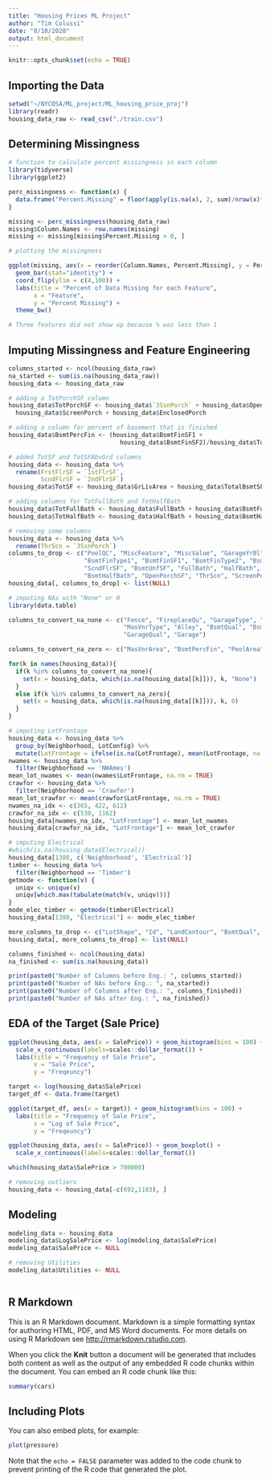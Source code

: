 ```yaml
---
title: "Housing Prices ML Project"
author: "Tim Colussi"
date: "8/10/2020"
output: html_document
---
```


```r
knitr::opts_chunk$set(echo = TRUE)
```

## Importing the Data

```r
setwd("~/NYCDSA/ML_project/ML_housing_price_proj")
library(readr)
housing_data_raw <- read_csv("./train.csv")

```


## Determining Missingness

```r
# function to calculate percent missingness in each column
library(tidyverse)
library(ggplot2)

perc_missingness <- function(x) {
  data.frame("Percent.Missing" = floor(apply(is.na(x), 2, sum)/nrow(x)*100))
}

missing <- perc_missingness(housing_data_raw)
missing$Column.Names <- row.names(missing)
missing <- missing[missing$Percent.Missing > 0, ]

# plotting the missingness

ggplot(missing, aes(x = reorder(Column.Names, Percent.Missing), y = Percent.Missing)) +
  geom_bar(stat="identity") + 
  coord_flip(ylim = c(4,100)) + 
  labs(title = "Percent of Data Missing for each Feature",
       x = "Feature",
       y = "Percent Missing") +
  theme_bw()

# Three features did not show up because % was less than 1
```

## Imputing Missingness and Feature Engineering

```r
columns_started <- ncol(housing_data_raw)
na_started <- sum(is.na(housing_data_raw))
housing_data <- housing_data_raw

# adding a TotPorchSF column 
housing_data$TotPorchSF <- housing_data$`3SsnPorch` + housing_data$OpenPorchSF + 
  housing_data$ScreenPorch + housing_data$EnclosedPorch

# adding a column for percent of basement that is finished
housing_data$BsmtPercFin <- (housing_data$BsmtFinSF1 +
                               housing_data$BsmtFinSF2)/housing_data$TotalBsmtSF

# added TotSF and TotSFAbvGrd columns 
housing_data <- housing_data %>% 
  rename(FrstFlrSF = `1stFlrSF`,
         ScndFlrSF = `2ndFlrSF`)
housing_data$TotSF <- housing_data$GrLivArea + housing_data$TotalBsmtSF

# adding columns for TotFullBath and TotHalfBath
housing_data$TotFullBath <- housing_data$FullBath + housing_data$BsmtFullBath
housing_data$TotHalfBath <- housing_data$HalfBath + housing_data$BsmtHalfBath

# removing some columns
housing_data <- housing_data %>% 
  rename(ThrScn = `3SsnPorch`)
columns_to_drop <- c("PoolQC", "MiscFeature", "MiscValue", "GarageYrBlt",
                     "BsmtFinType1", "BsmtFinSF1", "BsmtFinType2", "BsmtFinSF2", "FrstFlrSF",
                     "ScndFlrSF", "BsmtUnfSF", "FullBath", "HalfBath", "BsmtFullBath",
                     "BsmtHalfBath", "OpenPorchSF", "ThrScn", "ScreenPorch", "EnclosedPorch")
housing_data[, columns_to_drop] <- list(NULL)

# imputing NAs with "None" or 0
library(data.table)

columns_to_convert_na_none <- c("Fence", "FireplaceQu", "GarageType", "GarageFinish", "GarageCond",
                                "MasVnrType", "Alley", "BsmtQual", "BsmtCond", "BsmtExposure", 
                                "GarageQual", "Garage")

columns_to_convert_na_zero <- c("MasVnrArea", "BsmtPercFin", "PoolArea")

for(k in names(housing_data)){
  if(k %in% columns_to_convert_na_none){
    set(x = housing_data, which(is.na(housing_data[[k]])), k, "None")
  }
  else if(k %in% columns_to_convert_na_zero){
    set(x = housing_data, which(is.na(housing_data[[k]])), k, 0)
  }
}

# imputing LotFrontage
housing_data <- housing_data %>% 
  group_by(Neighborhood, LotConfig) %>% 
  mutate(LotFrontage = ifelse(is.na(LotFrontage), mean(LotFrontage, na.rm = TRUE), LotFrontage))
nwames <- housing_data %>% 
  filter(Neighborhood == 'NWAmes')
mean_lot_nwames <- mean(nwames$LotFrontage, na.rm = TRUE)
crawfor <- housing_data %>% 
  filter(Neighborhood == 'Crawfor')
mean_lot_crawfor <- mean(crawfor$LotFrontage, na.rm = TRUE)
nwames_na_idx <- c(365, 422, 612)
crawfor_na_idx <- c(530, 1162)
housing_data[nwames_na_idx, "LotFrontage"] <- mean_lot_nwames
housing_data[crawfor_na_idx, "LotFrontage"] <- mean_lot_crawfor

# imputing Electrical
#which(is.na(housing_data$Electrical))
housing_data[1380, c('Neighborhood', 'Electrical')]
timber <- housing_data %>% 
  filter(Neighborhood == 'Timber')
getmode <- function(v) {
  uniqv <- unique(v)
  uniqv[which.max(tabulate(match(v, uniqv)))]
}
mode_elec_timber <- getmode(timber$Electrical)
housing_data[1380, "Electrical"] <- mode_elec_timber

more_columns_to_drop <- c("LotShape", "Id", "LandContour", "BsmtQual", "GarageArea")
housing_data[, more_columns_to_drop] <- list(NULL)

columns_finished <- ncol(housing_data)
na_finished <- sum(is.na(housing_data))

print(paste0("Number of Columns before Eng.: ", columns_started))
print(paste0("Number of NAs before Eng.: ", na_started))
print(paste0("Number of Columns after Eng.: ", columns_finished))
print(paste0("Number of NAs after Eng.: ", na_finished))


```

## EDA of the Target (Sale Price)

```r
ggplot(housing_data, aes(x = SalePrice)) + geom_histogram(bins = 100) +
  scale_x_continuous(labels=scales::dollar_format()) +
  labs(title = "Frequency of Sale Price",
       x = "Sale Price",
       y = "Freqeuncy")

target <- log(housing_data$SalePrice)
target_df <- data.frame(target)

ggplot(target_df, aes(x = target)) + geom_histogram(bins = 100) +
  labs(title = "Frequency of Sale Price",
       x = "Log of Sale Price",
       y = "Freqeuncy")

ggplot(housing_data, aes(x = SalePrice)) + geom_boxplot() + 
  scale_x_continuous(labels=scales::dollar_format())

which(housing_data$SalePrice > 700000)

# removing outliers
housing_data <- housing_data[-c(692,1183), ]


```

## Modeling

```r
modeling_data <- housing_data
modeling_data$LogSalePrice <- log(modeling_data$SalePrice)
modeling_data$SalePrice <- NULL

# removing Utilities
modeling_data$Utilities <- NULL



```






## R Markdown

This is an R Markdown document. Markdown is a simple formatting syntax for authoring HTML, PDF, and MS Word documents. For more details on using R Markdown see <http://rmarkdown.rstudio.com>.

When you click the **Knit** button a document will be generated that includes both content as well as the output of any embedded R code chunks within the document. You can embed an R code chunk like this:

```r
summary(cars)
```

## Including Plots

You can also embed plots, for example:

```r
plot(pressure)
```

Note that the `echo = FALSE` parameter was added to the code chunk to prevent printing of the R code that generated the plot.
